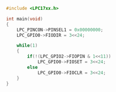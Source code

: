 ```c
#include <LPC17xx.h>

int main(void)
{
	LPC_PINCON->PINSEL1 = 0x00000000;
	LPC_GPIO0->FIODIR = 3<<24;

	while(1)
	{
		if(!(LPC_GPIO2->FIOPIN & 1<<11))
			LPC_GPIO0->FIOSET = 3<<24;
		else
			LPC_GPIO0->FIOCLR = 3<<24;
	}
}
```
